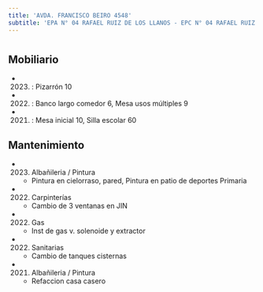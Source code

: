 ```yaml
---
title: 'AVDA. FRANCISCO BEIRO 4548'
subtitle: 'EPA N° 04 RAFAEL RUIZ DE LOS LLANOS - EPC N° 04 RAFAEL RUIZ DE LOS LLANOS - JIN D (EPCJC 04/17°) VICTORIA OCAMPO [S]'
---
```


#


## Mobiliario

*  (2023) : Pizarrón 10 

*  (2022) : Banco largo comedor 6, Mesa usos múltiples 9 

*  (2021) : Mesa inicial 10, Silla escolar 60 





## Mantenimiento

*  (2023) Albañileria / Pintura 
    + Pintura en cielorraso, pared, Pintura en patio de deportes Primaria

*  (2022) Carpinterías 
    + Cambio de 3 ventanas en JIN

*  (2022) Gas 
    + Inst de gas v. solenoide y extractor

*  (2022) Sanitarias 
    + Cambio de tanques cisternas

*  (2021) Albañileria / Pintura 
    + Refaccion casa casero



